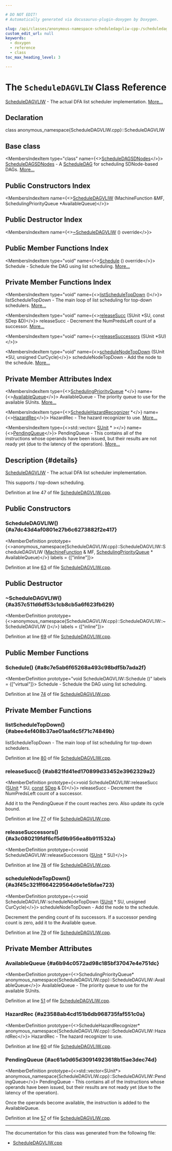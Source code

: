 ```yaml
---

# DO NOT EDIT!
# Automatically generated via docusaurus-plugin-doxygen by Doxygen.

slug: /api/classes/anonymous-namespace-scheduledagvliw-cpp-/scheduledagvliw
custom_edit_url: null
keywords:
  - doxygen
  - reference
  - class
toc_max_heading_level: 3

---
```





# The `ScheduleDAGVLIW` Class Reference

<DoxygenPage pluginConfig={pluginConfig}>

<a href="/docs/api/classes/anonymous-namespace-scheduledagvliw-cpp-/scheduledagvliw">ScheduleDAGVLIW</a> - The actual DFA list scheduler implementation. <a href="#details">More...</a>

## Declaration

<CodeBlock>class anonymous_namespace{ScheduleDAGVLIW.cpp}::ScheduleDAGVLIW</CodeBlock>

## Base class

<MembersIndex>

<MembersIndexItem
  type="class"
  name={<><a href="/docs/api/classes/llvm/scheduledagsdnodes">ScheduleDAGSDNodes</a></>}>
<a href="/docs/api/classes/llvm/scheduledagsdnodes">ScheduleDAGSDNodes</a> - A <a href="/docs/api/classes/llvm/scheduledag">ScheduleDAG</a> for scheduling SDNode-based DAGs. <a href="/docs/api/classes/llvm/scheduledagsdnodes/#details">More...</a>
</MembersIndexItem>

</MembersIndex>

## Public Constructors Index

<MembersIndex>

<MembersIndexItem
  name={<><a href="#a7dc43d4af0801e27b6c6273882f2e417">ScheduleDAGVLIW</a> (MachineFunction &amp;MF, SchedulingPriorityQueue &#42;AvailableQueue)</>}>
</MembersIndexItem>

</MembersIndex>

## Public Destructor Index

<MembersIndex>

<MembersIndexItem
  name={<><a href="#a357c511d6df53c1cb8cb5a6f623fb629">~ScheduleDAGVLIW</a> () override</>}>
</MembersIndexItem>

</MembersIndex>

## Public Member Functions Index

<MembersIndex>

<MembersIndexItem
  type="void"
  name={<><a href="#a8c7e5ab6f65268a493c98bdf5b7ada2f">Schedule</a> () override</>}>
Schedule - Schedule the DAG using list scheduling. <a href="#a8c7e5ab6f65268a493c98bdf5b7ada2f">More...</a>
</MembersIndexItem>

</MembersIndex>

## Private Member Functions Index

<MembersIndex>

<MembersIndexItem
  type="void"
  name={<><a href="#abee4ef408b37ae01aaf4c5f71c74849b">listScheduleTopDown</a> ()</>}>
listScheduleTopDown - The main loop of list scheduling for top-down schedulers. <a href="#abee4ef408b37ae01aaf4c5f71c74849b">More...</a>
</MembersIndexItem>

<MembersIndexItem
  type="void"
  name={<><a href="#ab821fd41ed170899d33452e3962329a2">releaseSucc</a> (SUnit &#42;SU, const SDep &amp;D)</>}>
releaseSucc - Decrement the NumPredsLeft count of a successor. <a href="#ab821fd41ed170899d33452e3962329a2">More...</a>
</MembersIndexItem>

<MembersIndexItem
  type="void"
  name={<><a href="#a3c080219fdf6cf5d9b956ea8b911532a">releaseSuccessors</a> (SUnit &#42;SU)</>}>
</MembersIndexItem>

<MembersIndexItem
  type="void"
  name={<><a href="#a3f45c321ff664229564d6e1e5bfae723">scheduleNodeTopDown</a> (SUnit &#42;SU, unsigned CurCycle)</>}>
scheduleNodeTopDown - Add the node to the schedule. <a href="#a3f45c321ff664229564d6e1e5bfae723">More...</a>
</MembersIndexItem>

</MembersIndex>

## Private Member Attributes Index

<MembersIndex>

<MembersIndexItem
  type={<><a href="/docs/api/classes/llvm/schedulingpriorityqueue">SchedulingPriorityQueue</a> &#42;</>}
  name={<><a href="#a6b94c0572ad98c185bf37047e4e751dc">AvailableQueue</a></>}>
AvailableQueue - The priority queue to use for the available SUnits. <a href="#a6b94c0572ad98c185bf37047e4e751dc">More...</a>
</MembersIndexItem>

<MembersIndexItem
  type={<><a href="/docs/api/classes/llvm/schedulehazardrecognizer">ScheduleHazardRecognizer</a> &#42;</>}
  name={<><a href="#a23588ab4cd151b6db968735faf551c0a">HazardRec</a></>}>
HazardRec - The hazard recognizer to use. <a href="#a23588ab4cd151b6db968735faf551c0a">More...</a>
</MembersIndexItem>

<MembersIndexItem
  type={<>std::vector&lt; <a href="/docs/api/classes/llvm/sunit">SUnit</a> &#42; &gt;</>}
  name={<><a href="#ac61a0d65d30914923618b15ae3dec74d">PendingQueue</a></>}>
PendingQueue - This contains all of the instructions whose operands have been issued, but their results are not ready yet (due to the latency of the operation). <a href="#ac61a0d65d30914923618b15ae3dec74d">More...</a>
</MembersIndexItem>

</MembersIndex>

## Description {#details}

<a href="/docs/api/classes/anonymous-namespace-scheduledagvliw-cpp-/scheduledagvliw">ScheduleDAGVLIW</a> - The actual DFA list scheduler implementation.

This supports / top-down scheduling.

Definition at line 47 of file <a href="/docs/api/files/lib/lib/codegen/lib/codegen/selectiondag/scheduledagvliw-cpp">ScheduleDAGVLIW.cpp</a>.

<SectionDefinition>

## Public Constructors

### ScheduleDAGVLIW() {#a7dc43d4af0801e27b6c6273882f2e417}

<MemberDefinition
  prototype={<>anonymous&#95;namespace&#123;ScheduleDAGVLIW.cpp&#125;::ScheduleDAGVLIW::ScheduleDAGVLIW (<a href="/docs/api/classes/llvm/machinefunction">MachineFunction</a> &amp; MF, <a href="/docs/api/classes/llvm/schedulingpriorityqueue">SchedulingPriorityQueue</a> &#42; AvailableQueue)</>}
  labels = {["inline"]}>

Definition at line <a href="/docs/api/files/lib/lib/codegen/lib/codegen/selectiondag/scheduledagvliw-cpp/#l00063">63</a> of file <a href="/docs/api/files/lib/lib/codegen/lib/codegen/selectiondag/scheduledagvliw-cpp">ScheduleDAGVLIW.cpp</a>.
</MemberDefinition>

</SectionDefinition>

<SectionDefinition>

## Public Destructor

### ~ScheduleDAGVLIW() {#a357c511d6df53c1cb8cb5a6f623fb629}

<MemberDefinition
  prototype={<>anonymous&#95;namespace&#123;ScheduleDAGVLIW.cpp&#125;::ScheduleDAGVLIW::~ScheduleDAGVLIW ()</>}
  labels = {["inline"]}>

Definition at line <a href="/docs/api/files/lib/lib/codegen/lib/codegen/selectiondag/scheduledagvliw-cpp/#l00069">69</a> of file <a href="/docs/api/files/lib/lib/codegen/lib/codegen/selectiondag/scheduledagvliw-cpp">ScheduleDAGVLIW.cpp</a>.
</MemberDefinition>

</SectionDefinition>

<SectionDefinition>

## Public Member Functions

### Schedule() {#a8c7e5ab6f65268a493c98bdf5b7ada2f}

<MemberDefinition
  prototype="void ScheduleDAGVLIW::Schedule ()"
  labels = {["virtual"]}>
Schedule - Schedule the DAG using list scheduling.

Definition at line <a href="/docs/api/files/lib/lib/codegen/lib/codegen/selectiondag/scheduledagvliw-cpp/#l00074">74</a> of file <a href="/docs/api/files/lib/lib/codegen/lib/codegen/selectiondag/scheduledagvliw-cpp">ScheduleDAGVLIW.cpp</a>.
</MemberDefinition>

</SectionDefinition>

<SectionDefinition>

## Private Member Functions

### listScheduleTopDown() {#abee4ef408b37ae01aaf4c5f71c74849b}

<MemberDefinition
  prototype="void ScheduleDAGVLIW::listScheduleTopDown ()">
listScheduleTopDown - The main loop of list scheduling for top-down schedulers.

Definition at line <a href="/docs/api/files/lib/lib/codegen/lib/codegen/selectiondag/scheduledagvliw-cpp/#l00080">80</a> of file <a href="/docs/api/files/lib/lib/codegen/lib/codegen/selectiondag/scheduledagvliw-cpp">ScheduleDAGVLIW.cpp</a>.
</MemberDefinition>

### releaseSucc() {#ab821fd41ed170899d33452e3962329a2}

<MemberDefinition
  prototype={<>void ScheduleDAGVLIW::releaseSucc (<a href="/docs/api/classes/llvm/sunit">SUnit</a> &#42; SU, <a href="/docs/api/files/lib/lib/target/lib/target/aarch64/aarch64promoteconstant-cpp/#a90f8350fecae261c25be85d38b451bff">const</a> <a href="/docs/api/classes/llvm/sdep">SDep</a> &amp; D)</>}>
releaseSucc - Decrement the NumPredsLeft count of a successor.

Add it to the PendingQueue if the count reaches zero. Also update its cycle bound.

Definition at line <a href="/docs/api/files/lib/lib/codegen/lib/codegen/selectiondag/scheduledagvliw-cpp/#l00077">77</a> of file <a href="/docs/api/files/lib/lib/codegen/lib/codegen/selectiondag/scheduledagvliw-cpp">ScheduleDAGVLIW.cpp</a>.
</MemberDefinition>

### releaseSuccessors() {#a3c080219fdf6cf5d9b956ea8b911532a}

<MemberDefinition
  prototype={<>void ScheduleDAGVLIW::releaseSuccessors (<a href="/docs/api/classes/llvm/sunit">SUnit</a> &#42; SU)</>}>

Definition at line <a href="/docs/api/files/lib/lib/codegen/lib/codegen/selectiondag/scheduledagvliw-cpp/#l00078">78</a> of file <a href="/docs/api/files/lib/lib/codegen/lib/codegen/selectiondag/scheduledagvliw-cpp">ScheduleDAGVLIW.cpp</a>.
</MemberDefinition>

### scheduleNodeTopDown() {#a3f45c321ff664229564d6e1e5bfae723}

<MemberDefinition
  prototype={<>void ScheduleDAGVLIW::scheduleNodeTopDown (<a href="/docs/api/classes/llvm/sunit">SUnit</a> &#42; SU, unsigned CurCycle)</>}>
scheduleNodeTopDown - Add the node to the schedule.

Decrement the pending count of its successors. If a successor pending count is zero, add it to the Available queue.

Definition at line <a href="/docs/api/files/lib/lib/codegen/lib/codegen/selectiondag/scheduledagvliw-cpp/#l00079">79</a> of file <a href="/docs/api/files/lib/lib/codegen/lib/codegen/selectiondag/scheduledagvliw-cpp">ScheduleDAGVLIW.cpp</a>.
</MemberDefinition>

</SectionDefinition>

<SectionDefinition>

## Private Member Attributes

### AvailableQueue {#a6b94c0572ad98c185bf37047e4e751dc}

<MemberDefinition
  prototype={<>SchedulingPriorityQueue&#42; anonymous&#95;namespace&#123;ScheduleDAGVLIW.cpp&#125;::ScheduleDAGVLIW::AvailableQueue</>}>
AvailableQueue - The priority queue to use for the available SUnits.

Definition at line <a href="/docs/api/files/lib/lib/codegen/lib/codegen/selectiondag/scheduledagvliw-cpp/#l00051">51</a> of file <a href="/docs/api/files/lib/lib/codegen/lib/codegen/selectiondag/scheduledagvliw-cpp">ScheduleDAGVLIW.cpp</a>.
</MemberDefinition>

### HazardRec {#a23588ab4cd151b6db968735faf551c0a}

<MemberDefinition
  prototype={<>ScheduleHazardRecognizer&#42; anonymous&#95;namespace&#123;ScheduleDAGVLIW.cpp&#125;::ScheduleDAGVLIW::HazardRec</>}>
HazardRec - The hazard recognizer to use.

Definition at line <a href="/docs/api/files/lib/lib/codegen/lib/codegen/selectiondag/scheduledagvliw-cpp/#l00060">60</a> of file <a href="/docs/api/files/lib/lib/codegen/lib/codegen/selectiondag/scheduledagvliw-cpp">ScheduleDAGVLIW.cpp</a>.
</MemberDefinition>

### PendingQueue {#ac61a0d65d30914923618b15ae3dec74d}

<MemberDefinition
  prototype={<>std::vector&lt;SUnit&#42;&gt; anonymous&#95;namespace&#123;ScheduleDAGVLIW.cpp&#125;::ScheduleDAGVLIW::PendingQueue</>}>
PendingQueue - This contains all of the instructions whose operands have been issued, but their results are not ready yet (due to the latency of the operation).

Once the operands become available, the instruction is added to the AvailableQueue.

Definition at line <a href="/docs/api/files/lib/lib/codegen/lib/codegen/selectiondag/scheduledagvliw-cpp/#l00057">57</a> of file <a href="/docs/api/files/lib/lib/codegen/lib/codegen/selectiondag/scheduledagvliw-cpp">ScheduleDAGVLIW.cpp</a>.
</MemberDefinition>

</SectionDefinition>

<hr/>

The documentation for this class was generated from the following file:

<ul>
<li><a href="/docs/api/files/lib/lib/codegen/lib/codegen/selectiondag/scheduledagvliw-cpp">ScheduleDAGVLIW.cpp</a></li>
</ul>

</DoxygenPage>
